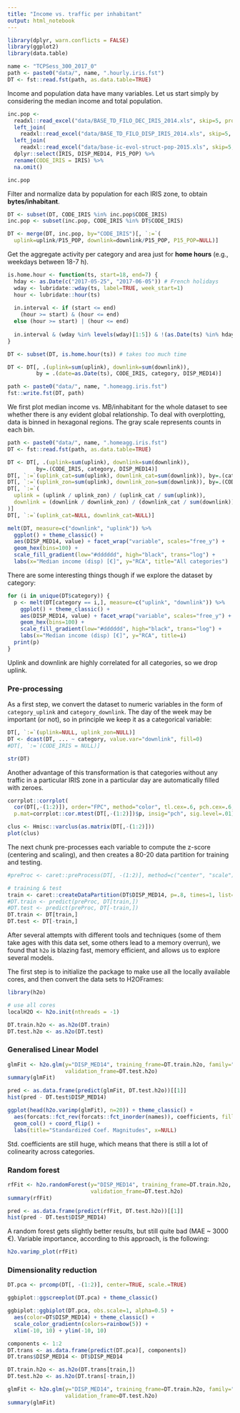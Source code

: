 ```yaml
---
title: "Income vs. traffic per inhabitant"
output: html_notebook
---
```


```r
library(dplyr, warn.conflicts = FALSE)
library(ggplot2)
library(data.table)

name <- "TCPSess_300_2017_0"
path <- paste0("data/", name, ".hourly.iris.fst")
DT <- fst::read.fst(path, as.data.table=TRUE)
```

Income and population data have many variables. Let us start simply by considering the median income and total population.

```r
inc.pop <- 
  readxl::read_excel("data/BASE_TD_FILO_DEC_IRIS_2014.xls", skip=5, progress=FALSE) %>%
  left_join(
    readxl::read_excel("data/BASE_TD_FILO_DISP_IRIS_2014.xls", skip=5, progress=FALSE)) %>%
  left_join(
    readxl::read_excel("data/base-ic-evol-struct-pop-2015.xls", skip=5, progress=FALSE)) %>%
  dplyr::select(IRIS, DISP_MED14, P15_POP) %>%
  rename(CODE_IRIS = IRIS) %>%
  na.omit()

inc.pop
```

Filter and normalize data by population for each IRIS zone, to obtain **bytes/inhabitant**.

```r
DT <- subset(DT, CODE_IRIS %in% inc.pop$CODE_IRIS)
inc.pop <- subset(inc.pop, CODE_IRIS %in% DT$CODE_IRIS)

DT <- merge(DT, inc.pop, by="CODE_IRIS")[, `:=`(
  uplink=uplink/P15_POP, downlink=downlink/P15_POP, P15_POP=NULL)]
```

Get the aggregate activity per category and area just for **home hours** (e.g., weekdays between 18-7 h).

```r
is.home.hour <- function(ts, start=18, end=7) {
  hday <- as.Date(c("2017-05-25", "2017-06-05")) # French holidays
  wday <- lubridate::wday(ts, label=TRUE, week_start=1)
  hour <- lubridate::hour(ts)
  
  in.interval <- if (start <= end)
    (hour >= start) & (hour <= end)
  else (hour >= start) | (hour <= end)
  
  in.interval & (wday %in% levels(wday)[1:5]) & !(as.Date(ts) %in% hday)
}

DT <- subset(DT, is.home.hour(ts)) # takes too much time

DT <- DT[, .(uplink=sum(uplink), downlink=sum(downlink)),
         by = .(date=as.Date(ts), CODE_IRIS, category, DISP_MED14)]

path <- paste0("data/", name, ".homeagg.iris.fst")
fst::write.fst(DT, path)
```

We first plot median income vs. MB/inhabitant for the whole dataset to see whether there is any evident global relationship. To deal with overplotting, data is binned in hexagonal regions. The gray scale represents counts in each bin.

```r
path <- paste0("data/", name, ".homeagg.iris.fst")
DT <- fst::read.fst(path, as.data.table=TRUE)

DT <- DT[, .(uplink=sum(uplink), downlink=sum(downlink)),
         by=.(CODE_IRIS, category, DISP_MED14)]
DT[, `:=`(uplink_cat=sum(uplink), downlink_cat=sum(downlink)), by=.(category)]
DT[, `:=`(uplink_zon=sum(uplink), downlink_zon=sum(downlink)), by=.(CODE_IRIS)]
DT[, `:=`(
  uplink = (uplink / uplink_zon) / (uplink_cat / sum(uplink)),
  downlink = (downlink / downlink_zon) / (downlink_cat / sum(downlink))
)]
DT[, `:=`(uplink_cat=NULL, downlink_cat=NULL)]
```

```r
melt(DT, measure=c("downlink", "uplink")) %>%
  ggplot() + theme_classic() +
  aes(DISP_MED14, value) + facet_wrap("variable", scales="free_y") +
  geom_hex(bins=100) +
  scale_fill_gradient(low="#dddddd", high="black", trans="log") +
  labs(x="Median income (disp) [€]", y="RCA", title="All categories")
```

There are some interesting things though if we explore the dataset by category:

```r
for (i in unique(DT$category)) {
  p <- melt(DT[category == i,], measure=c("uplink", "downlink")) %>%
    ggplot() + theme_classic() +
    aes(DISP_MED14, value) + facet_wrap("variable", scales="free_y") +
    geom_hex(bins=100) +
    scale_fill_gradient(low="#dddddd", high="black", trans="log") +
    labs(x="Median income (disp) [€]", y="RCA", title=i)
  print(p)
}
```

Uplink and downlink are highly correlated for all categories, so we drop uplink.

### Pre-processing

As a first step, we convert the dataset to numeric variables in the form of `category_uplink` and `category_downlink`. The day of the week may be important (or not), so in principle we keep it as a categorical variable:

```r
DT[, `:=`(uplink=NULL, uplink_zon=NULL)]
DT <- dcast(DT, ... ~ category, value.var="downlink", fill=0)
#DT[, `:=`(CODE_IRIS = NULL)]

str(DT)
```

Another advantage of this transformation is that categories without any traffic in a particular IRIS zone in a particular day are automatically filled with zeroes.

```r
corrplot::corrplot(
  cor(DT[,-(1:2)]), order="FPC", method="color", tl.cex=.6, pch.cex=.6,
  p.mat=corrplot::cor.mtest(DT[,-(1:2)])$p, insig="pch", sig.level=.01)
```

```r
clus <- Hmisc::varclus(as.matrix(DT[,-(1:2)]))
plot(clus)
```

The next chunk pre-processes each variable to compute the z-score (centering and scaling), and then creates a 80-20 data partition for training and testing.

```r
#preProc <- caret::preProcess(DT[, -(1:2)], method=c("center", "scale"))

# training & test
train <- caret::createDataPartition(DT$DISP_MED14, p=.8, times=1, list=FALSE)
#DT.train <- predict(preProc, DT[train,])
#DT.test <- predict(preProc, DT[-train,])
DT.train <- DT[train,]
DT.test <- DT[-train,]
```

After several attempts with different tools and techniques (some of them take ages with this data set, some others lead to a memory overrun), we found that `h2o` is blazing fast, memory efficient, and allows us to explore several models.

The first step is to initialize the package to make use all the locally available cores, and then convert the data sets to H2OFrames:

```r
library(h2o)

# use all cores
localH2O <- h2o.init(nthreads = -1)

DT.train.h2o <- as.h2o(DT.train)
DT.test.h2o <- as.h2o(DT.test)
```

### Generalised Linear Model

```r
glmFit <- h2o.glm(y="DISP_MED14", training_frame=DT.train.h2o, family="gaussian",
                  validation_frame=DT.test.h2o)
summary(glmFit)
```

```r
pred <- as.data.frame(predict(glmFit, DT.test.h2o))[[1]]
hist(pred - DT.test$DISP_MED14)
```

```r
ggplot(head(h2o.varimp(glmFit), n=20)) + theme_classic() +
  aes(forcats::fct_rev(forcats::fct_inorder(names)), coefficients, fill=sign) +
  geom_col() + coord_flip() +
  labs(title="Standardized Coef. Magnitudes", x=NULL)
```

Std. coefficients are still huge, which means that there is still a lot of colinearity across categories.

### Random forest

```r
rfFit <- h2o.randomForest(y="DISP_MED14", training_frame=DT.train.h2o, ntrees=100,
                          validation_frame=DT.test.h2o)
summary(rfFit)
```

```r
pred <- as.data.frame(predict(rfFit, DT.test.h2o))[[1]]
hist(pred - DT.test$DISP_MED14)
```

A random forest gets slightly better results, but still quite bad (MAE ~ 3000 €). Variable importance, according to this approach, is the following:

```r
h2o.varimp_plot(rfFit)
```

### Dimensionality reduction

```r
DT.pca <- prcomp(DT[, -(1:2)], center=TRUE, scale.=TRUE)
```

```r
ggbiplot::ggscreeplot(DT.pca) + theme_classic()
```

```r
ggbiplot::ggbiplot(DT.pca, obs.scale=1, alpha=0.5) +
  aes(color=DT$DISP_MED14) + theme_classic() +
  scale_color_gradientn(colors=rainbow(5)) +
  xlim(-10, 10) + ylim(-10, 10)
```

```r
components <- 1:2
DT.trans <- as.data.frame(predict(DT.pca)[, components])
DT.trans$DISP_MED14 <- DT$DISP_MED14

DT.train.h2o <- as.h2o(DT.trans[train,])
DT.test.h2o <- as.h2o(DT.trans[-train,])

glmFit <- h2o.glm(y="DISP_MED14", training_frame=DT.train.h2o, family="gaussian",
                  validation_frame=DT.test.h2o)
summary(glmFit)
```
